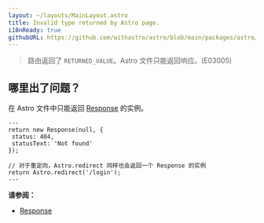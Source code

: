 ```yaml
---
layout: ~/layouts/MainLayout.astro
title: Invalid type returned by Astro page.
i18nReady: true
githubURL: https://github.com/withastro/astro/blob/main/packages/astro/src/core/errors/errors-data.ts
---
```


> 路由返回了 `RETURNED_VALUE`。Astro 文件只能返回响应。(E03005)

## 哪里出了问题？
在 Astro 文件中只能返回 [Response](https://developer.mozilla.org/en-US/docs/Web/API/Response) 的实例。
```astro title="pages/login.astro"
---
return new Response(null, {
 status: 404,
 statusText: 'Not found'
});

// 对于重定向，Astro.redirect 同样也会返回一个 Response 的实例
return Astro.redirect('/login');
---
```

**请参阅：**
-  [Response](/zh-cn/guides/server-side-rendering/#response)


